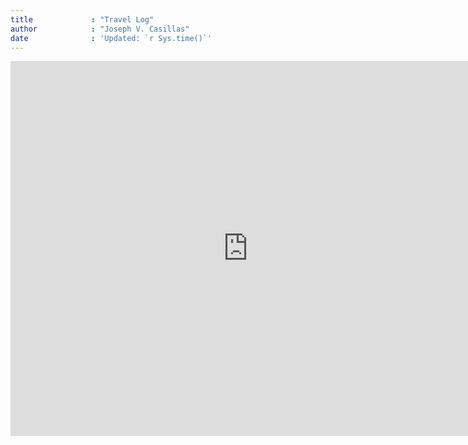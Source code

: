 ```yaml
---
title             : "Travel Log"
author            : "Joseph V. Casillas"
date              : 'Updated: `r Sys.time()`'
---
```


<iframe src="https://docs.google.com/forms/d/1sX9F0pJAdwqMT5BhuEcaHAcd3mtErHHfcNApyw81BwA/viewform?embedded=true" width="760" height="600" frameborder="0" marginheight="0" marginwidth="0">Loading...</iframe>